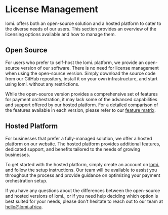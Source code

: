 # License Management

lomi. offers both an open-source solution and a hosted platform to cater to the diverse needs of our users. This section provides an overview of the licensing options available and how to manage them.

## Open Source

For users who prefer to self-host the lomi. platform, we provide an open-source version of our software. There is no need for license management when using the open-source version. Simply download the source code from our GitHub repository, install it on your own infrastructure, and start using lomi. without any restrictions.

While the open-source version provides a comprehensive set of features for payment orchestration, it may lack some of the advanced capabilities and support offered by our hosted platform. For a detailed comparison of the features available in each version, please refer to our [feature matrix](https://lomi.africa/feature-matrix).

## Hosted Platform

For businesses that prefer a fully-managed solution, we offer a hosted platform on our website. The hosted platform provides additional features, dedicated support, and benefits tailored to the needs of growing businesses.

To get started with the hosted platform, simply create an account on [lomi.](https://lomi.africa/sign-up) and follow the setup instructions. Our team will be available to assist you throughout the process and provide guidance on optimizing your payment orchestration setup.

If you have any questions about the differences between the open-source and hosted versions of lomi., or if you need help deciding which option is best suited for your needs, please don't hesitate to reach out to our team at [hello@lomi.africa](mailto:hello@lomi.africa).